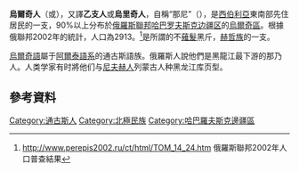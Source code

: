 {{Infobox Ethnic group|
|group=烏爾奇人<br><span lang="ru">Ульчи<span>
|image=Ulches.jpg
|poptime='''2913'''（2002年）
|popplace= {{RUS}}[[哈巴罗夫斯克边疆区|哈巴罗夫斯克边疆区]]：烏爾奇縣
|langs= [[烏爾奇語|烏爾奇語]]、[[俄語|俄語]]
|rels=[[薩滿教|薩滿教]]、俄羅斯[[東正教|東正教]]
|related= 
}}

'''烏爾奇人'''（{{lang-ru|Ульчи}}或{{lang|ru|Ольчи}}），又譯'''乙支人'''或'''烏里奇人'''，自稱“那尼”（{{lang|ru|нани}}），是[[西伯利亞|西伯利亞]]東南部先住居民的一支，90%以上分布於[[俄羅斯聯邦|俄羅斯聯邦]][[哈巴罗夫斯克边疆区|哈巴罗夫斯克边疆区]]的[[烏爾奇區|烏爾奇區]]。根據俄聯邦2002年的統計，人口為2913。<ref>{{ru}}[http://www.perepis2002.ru/ct/html/TOM_14_24.htm http://www.perepis2002.ru/ct/html/TOM_14_24.htm] {{webarchive|url=https://web.archive.org/web/20120309143210/http://www.perepis2002.ru/ct/html/TOM_14_24.htm |date=2012-03-09 }} 俄羅斯聯邦2002年人口普查結果</ref>是所謂的不[[薙髮|薙髮]]黑斤，[[赫哲族|赫哲族]]的一支{{cn}}。

[[烏爾奇語|烏爾奇語]]屬于[[阿爾泰語系|阿爾泰語系]]的通古斯語族。俄羅斯人說他們是黑龍江最下游的那乃人。{{cn}}人类学家有时將他们与[[尼夫赫人|尼夫赫人]]列蒙古人种黑龙江库页型。{{cn}}

==參考資料==
{{reflist}}

{{Tungusic peoples}}
{{俄羅斯民族}}

{{Authority control}}
[[Category:通古斯人|Category:通古斯人]]
[[Category:北極民族|Category:北極民族]]
[[Category:哈巴羅夫斯克邊疆區|Category:哈巴羅夫斯克邊疆區]]